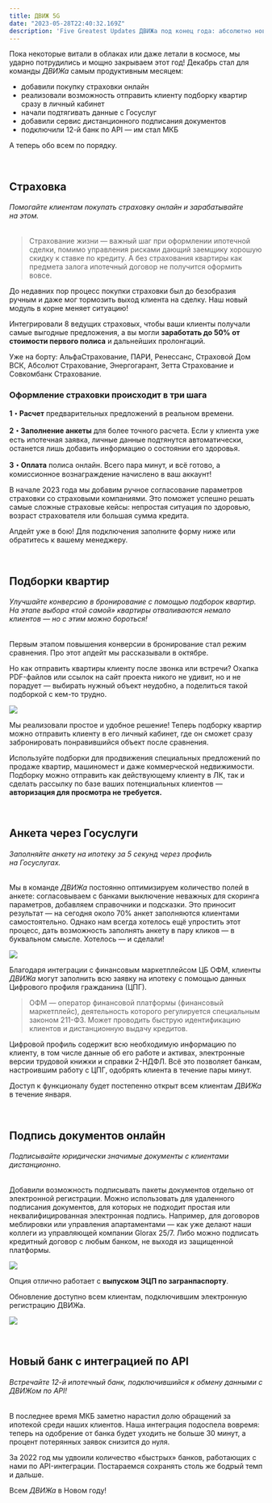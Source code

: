 ```yaml
---
title: ДВИЖ 5G
date: "2023-05-28T22:40:32.169Z"
description: 'Five Greatest Updates ДВИЖа под конец года: абсолютно новый модуль и крутые обновления уже знакомого вам функционала!'
---
```


Пока некоторые витали в облаках или даже летали в космосе, мы ударно потрудились и мощно закрываем этот год! Декабрь стал для команды _ДВИЖа_ самым продуктивным месяцем:  

- добавили покупку страховки онлайн
- реализовали возможность отправить клиенту подборку квартир сразу в личный кабинет
- начали подтягивать данные с Госуслуг
- добавили сервис дистанционного подписания документов
- подключили 12-й банк по API — им стал МКБ

А теперь обо всем по порядку.

‍

## Страховка

###### Помогайте клиентам покупать страховку онлайн и зарабатывайте на этом.

> Страхование жизни — важный шаг при оформлении ипотечной сделки, помимо управления рисками дающий заемщику хорошую скидку к ставке по кредиту. А без страхования квартиры как предмета залога ипотечный договор не получится оформить вовсе.

До недавних пор процесс покупки страховки был до безобразия ручным и даже мог тормозить выход клиента на сделку. Наш новый модуль в корне меняет ситуацию!

Интегрировали 8 ведущих страховых, чтобы ваши клиенты получали самые выгодные предложения, а вы могли **заработать до 50% от стоимости первого полиса** и дальнейших пролонгаций.

Уже на борту: АльфаСтрахование, ПАРИ, Ренессанс, Страховой Дом ВСК, Абсолют Страхование, Энергогарант, Зетта Страхование и Совкомбанк Страхование.

### Оформление страховки происходит в три шага

**1・Расчет** предварительных предложений в реальном времени.

**2・Заполнение анкеты** для более точного расчета. Если у клиента уже есть ипотечная заявка, личные данные подтянутся автоматически, останется лишь добавить информацию о состоянии его здоровья.

**3・Оплата** полиса онлайн. Всего пара минут, и всё готово, а комиссионное вознаграждение начислено в ваш аккаунт!  

В начале 2023 года мы добавим ручное согласование параметров страховки со страховыми компаниями. Это поможет успешно решать самые сложные страховые кейсы: непростая ситуация по здоровью, возраст страхователя или большая сумма кредита.

Апдейт уже в бою! Для подключения заполните форму ниже или обратитесь к вашему менеджеру.

‍

## Подборки квартир

###### Улучшайте конверсию в бронирование с помощью подборок квартир. На этапе выбора «той самой» квартиры отваливаются немало клиентов — но с этим можно бороться!

Первым этапом повышения конверсии в бронирование стал режим сравнения. Про этот апдейт мы рассказывали в октябре.

Но как отправить квартиры клиенту после звонка или встречи? Охапка PDF-файлов или ссылок на сайт проекта никого не удивит, но и не порадует — выбирать нужный объект неудобно, а поделиться такой подборкой с кем-то трудно.

![](https://uploads-ssl.webflow.com/609e4bf032b0d43be382d41b/63abf40edd43e298ea54db5a_sms-screens.jpg)

Мы реализовали простое и удобное решение! Теперь подборку квартир можно отправить клиенту в его личный кабинет, где он сможет сразу забронировать понравившийся объект после сравнения.

Используйте подборки для продвижения специальных предложений по продаже квартир, машиномест и даже коммерческой недвижимости. Подборку можно отправить как действующему клиенту в ЛК, так и сделать рассылку по базе ваших потенциальных клиентов — **авторизация для просмотра не требуется.**

‍

## Анкета через Госуслуги

###### Заполняйте анкету на ипотеку за 5 секунд через профиль на Госуслугах.

Мы в команде _ДВИЖа_ постоянно оптимизируем количество полей в анкете: согласовываем с банками выключение неважных для скоринга параметров, добавляем справочники и подсказки. Это приносит результат — на сегодня около 70% анкет заполняются клиентами самостоятельно. Однако нам всегда хотелось ещё упростить этот процесс, дать возможность заполнять анкету в пару кликов — в буквальном смысле. Хотелось — и сделали!

![](https://uploads-ssl.webflow.com/609e4bf032b0d43be382d41b/63abe9d1d827c575ec407e37_banner0gos.svg)

Благодаря интеграции с финансовым маркетплейсом ЦБ ОФМ, клиенты _ДВИЖа_ могут заполнить всю заявку на ипотеку с помощью данных Цифрового профиля гражданина (ЦПГ).

> ОФМ — оператор финансовой платформы (финансовый маркетплейс), деятельность которого регулируется специальным законом 211-ФЗ. Может проводить быструю идентификацию клиентов и дистанционную выдачу кредитов.

Цифровой профиль содержит всю необходимую информацию по клиенту, в том числе данные об его работе и активах, электронные версии трудовой книжки и справки 2-НДФЛ. Всё это позволяет банкам, настроившим работу с ЦПГ, одобрять клиента в течение пары минут.

Доступ к функционалу будет постепенно открыт всем клиентам _ДВИЖа_ в течение января.

‍

## Подпись документов онлайн

###### Подписывайте юридически значимые документы с клиентами дистанционно.

Добавили возможность подписывать пакеты документов отдельно от электронной регистрации. Можно использовать для удаленного подписания документов, для которых не подходит простая или неквалифицированная электронная подпись. Например, для договоров меблировки или управления апартаментами — как уже делают наши коллеги из управляющей компании Glorax 25/7. Либо можно подписать кредитный договор с любым банком, не выходя из защищенной платформы.

![](https://uploads-ssl.webflow.com/609e4bf032b0d43be382d41b/63abeca0acaa43519a470b03_docs-sign.jpg)

Опция отлично работает с **выпуском ЭЦП по загранпаспорту**.

Обновление доступно всем клиентам, подключившим электронную регистрацию ДВИЖа.

![](https://uploads-ssl.webflow.com/609e4bf032b0d43be382d41b/63ac12435bfef41151968cbd_logo-1.svg)

‍

## Новый банк с интеграцией по API

###### Встречайте 12-й ипотечный банк, подключившийся к обмену данными с _ДВИЖом_ по API!

В последнее время МКБ заметно нарастил долю обращений за ипотекой среди наших клиентов. Наша интеграция подоспела вовремя: теперь на одобрение от банка будет уходить не больше 30 минут, а процент потерянных заявок снизится до нуля.

За 2022 год мы удвоили количество «быстрых» банков, работающих с нами по API-интеграции. Постараемся сохранять столь же бодрый темп и дальше.

Всем _ДВИЖа_ в Новом году!

‍

‍